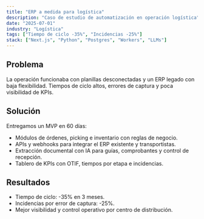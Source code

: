 ```yaml
---
title: "ERP a medida para logística"
description: "Caso de estudio de automatización en operación logística"
date: "2025-07-01"
industry: "Logística"
tags: ["Tiempo de ciclo -35%", "Incidencias -25%"]
stack: ["Next.js", "Python", "Postgres", "Workers", "LLMs"]
---
```


## Problema

La operación funcionaba con planillas desconectadas y un ERP legado con baja flexibilidad. Tiempos de ciclo altos, errores de captura y poca visibilidad de KPIs.

## Solución

Entregamos un MVP en 60 días:

- Módulos de órdenes, picking e inventario con reglas de negocio.
- APIs y webhooks para integrar el ERP existente y transportistas.
- Extracción documental con IA para guías, comprobantes y control de recepción.
- Tablero de KPIs con OTIF, tiempos por etapa e incidencias.

## Resultados

- Tiempo de ciclo: -35% en 3 meses.
- Incidencias por error de captura: -25%.
- Mejor visibilidad y control operativo por centro de distribución.


